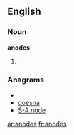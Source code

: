 ==English==

===Noun===
'''anodes'''

# {{plural of|[[anode]]}}

===Anagrams===
* {{alphagram|adenos}}
* [[doesna#English|doesna]]
* [[S-A node#English|S-A node]]


[[ar:anodes]]
[[fr:anodes]]
